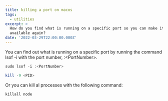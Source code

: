 ```yaml
---
title: killing a port on macos
tags:
  - utilities
excerpt: >
  How do you find what is running on a specific port so you can make it
  available again?
date: '2022-03-29T22:00:00.000Z'
---
```


You can find out what is running on a specific port by running the command lsof
-i with the port number, :\<PortNumber>.

```powershell
sudo lsof -i :<PortNumber>

kill -9 <PID>
```

Or you can kill al processes with the following command:

```powershell
killall node
```
